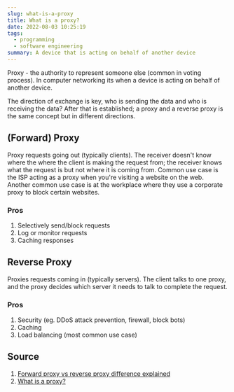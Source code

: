 ```yaml
---
slug: what-is-a-proxy
title: What is a proxy?
date: 2022-08-03 10:25:19
tags:
  - programming
  - software engineering
summary: A device that is acting on behalf of another device
---
```

Proxy - the authority to represent someone else (common in voting process). In computer networking its when a device is acting on behalf of another device.

The direction of exchange is key, who is sending the data and who is receiving the data? After that is established; a proxy and a reverse proxy is the same concept but in different directions.

## (Forward) Proxy

Proxy requests going out (typically clients). The receiver doesn't know where the where the client is making the request from; the receiver knows what the request is but not where it is coming from. Common use case is the ISP acting as a proxy when you're visiting a website on the web. Another common use case is at the workplace where they use a corporate proxy to block certain websites. 

### Pros

1. Selectively send/block requests
2. Log or monitor requests
3. Caching responses

## Reverse Proxy

Proxies requests coming in (typically servers). The client talks to one proxy, and the proxy decides which server it needs to talk to complete the request. 

### Pros

1. Security (eg. DDoS attack prevention, firewall, block bots)
2. Caching
3. Load balancing (most common use case)

## Source
1. [Forward proxy vs reverse proxy difference explained](https://www.youtube.com/watch?v=AuINJdBPf8I)
2. [What is a proxy?](https://www.youtube.com/watch?v=jGQTS1CxZTE)